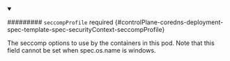 


<details className="config-field" data-expandable="true" open>
<summary>

######### `seccompProfile` <span className="config-field-required" data-required="false">required</span> <span className="config-field-type"></span> <span className="config-field-default"></span> <span className="config-field-enum"></span> {#controlPlane-coredns-deployment-spec-template-spec-securityContext-seccompProfile}

The seccomp options to use by the containers in this pod.
Note that this field cannot be set when spec.os.name is windows.

</summary>

<PartialSeccompprofilereference />


</details>
